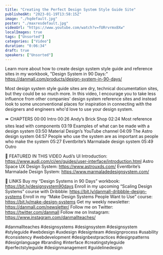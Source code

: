 ```yaml
---
title: "Creating the Perfect Design System Style Guide Site"
publishedAt: "2023-01-19T13:58:15Z"
image: "./hqdefault.jpg"
poster: "./maxresdefault.jpg"
videoUrl: "https://www.youtube.com/watch?v=fURrvrmx8Xw"
localImages: true
tags: ["Unsorted"]
categories: ["Video"]
duration: "0:06:34"
draft: true
speakers: ["Unsorted"]
---
```

Learn more about how to create design system style guide and reference sites in my workbook, "Design System in 90 Days:" https://danmall.com/products/design-system-in-90-days/

Most design system style guide sites are dry, technical documentation sites, but they could be so much more. In this video, I encourage you to take less influence from other companies' design system reference sites and instead look to some unconventional places for inspiration in connecting with the designers and engineers who'd love to use your design system. 

⏩ CHAPTERS
00:00 Intro
00:26 Andy’s Brick Shop
02:24 Most reference sites lead with components
03:19 Examples of what can be made with a design system
03:50 Material Design’s YouTube channel
04:09 The Astro design system
04:57 People who use the system are as important as people who make the system
05:27 Eventbrite’s Marmalade design system
05:49 Outro

🔦 FEATURED IN THIS VIDEO
Audi’s UI Introduction: https://www.audi.com/ci/en/guides/user-interface/introduction.html
Astro Space UX Design System: https://www.astrouxds.com/
Eventbrite’s Marmalade Design System: https://www.marmaladedesignsystem.com/

🔗 LINKS
Buy my “Design Systems in 90 Days” workbook: https://bit.ly/designsystem90days
Enroll in my upcoming “Scaling Design Systems” course with Dribbble: https://bit.ly/danmall-dribbble-design-systems
Enroll in my “Make Design Systems People Want to Use” course: https://bit.ly/make-design-systems
Get my weekly newsletter: https://danmall.com/newsletter/
Follow me on Twitter: https://twitter.com/danmall
Follow me on Instagram: https://www.instagram.com/danmallteaches/

#danmallteaches #designsystems #designsystem #designsystem #styleguide #webdesign #uxdesign #designteam #designprocess #usability #consistency #webdevelopment #designbestpractices #designpatterns #designlanguage #branding #interface #creatingstyleguide #perfectstyleguide #designmanagement #guidelinedesign
